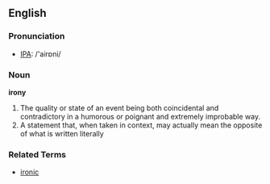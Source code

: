 ==English==
===Pronunciation===
* [[IPA]]: /'airɒni/
===Noun===
'''irony'''
#The quality or state of an event being both coincidental and contradictory in a humorous or poignant and extremely improbable way.
#A statement that, when taken in context, may actually mean the opposite of what is written literally
===Related Terms===
*[[ironic]]